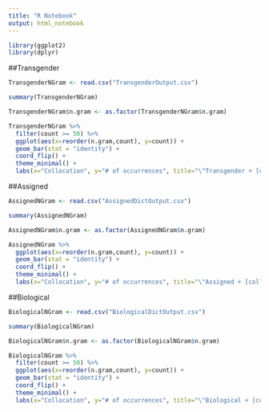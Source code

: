 ```yaml
---
title: "R Notebook"
output: html_notebook
---
```


```r
library(ggplot2)
library(dplyr)
```
##Transgender

```r
TransgenderNGram <- read.csv("TransgenderOutput.csv")
```

```r
summary(TransgenderNGram)
```

```r
TransgenderNGram$n.gram <- as.factor(TransgenderNGram$n.gram)
```



```r
TransgenderNGram %>% 
  filter(count >= 50) %>% 
  ggplot(aes(x=reorder(n.gram,count), y=count)) + 
  geom_bar(stat = "identity") + 
  coord_flip() + 
  theme_minimal() + 
  labs(x="Collocation", y="# of occurrences", title="\"Transgender + [collocate]\" Counts in Breitbart Articles")
```

##Assigned

```r
AssignedNGram <- read.csv("AssignedDictOutput.csv")
```

```r
summary(AssignedNGram)
```

```r
AssignedNGram$n.gram <- as.factor(AssignedNGram$n.gram)
```



```r
AssignedNGram %>% 
  ggplot(aes(x=reorder(n.gram,count), y=count)) + 
  geom_bar(stat = "identity") + 
  coord_flip() + 
  theme_minimal() + 
  labs(x="Collocation", y="# of occurrences", title="\"Assigned + [collocate] + at birth\" Counts in Breitbart Articles")

```
##Biological

```r
BiologicalNGram <- read.csv("BiologicalDictOutput.csv")
```

```r
summary(BiologicalNGram)
```

```r
BiologicalNGram$n.gram <- as.factor(BiologicalNGram$n.gram)
```


```r
BiologicalNGram %>% 
  filter(count >= 50) %>% 
  ggplot(aes(x=reorder(n.gram,count), y=count)) + 
  geom_bar(stat = "identity") + 
  coord_flip() + 
  theme_minimal() + 
  labs(x="Collocation", y="# of occurrences", title="\"Biological + [collocate]\" Counts in Breitbart Articles")
```